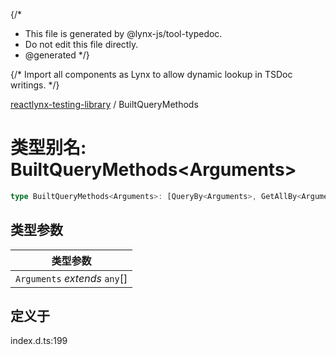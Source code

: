 {/*
* This file is generated by @lynx-js/tool-typedoc.
* Do not edit this file directly.
* @generated
*/}

{/* Import all components as Lynx to allow dynamic lookup in TSDoc writings. */}


[reactlynx-testing-library](/api/reactlynx-testing-library/index.mdx) / BuiltQueryMethods

# 类型别名: BuiltQueryMethods\<Arguments\>

```ts
type BuiltQueryMethods<Arguments>: [QueryBy<Arguments>, GetAllBy<Arguments>, GetBy<Arguments>, FindAllBy<Arguments>, FindBy<Arguments>];
```

## 类型参数

| 类型参数 |
| ------ |
| `Arguments` *extends* `any`[] |

## 定义于

index.d.ts:199
